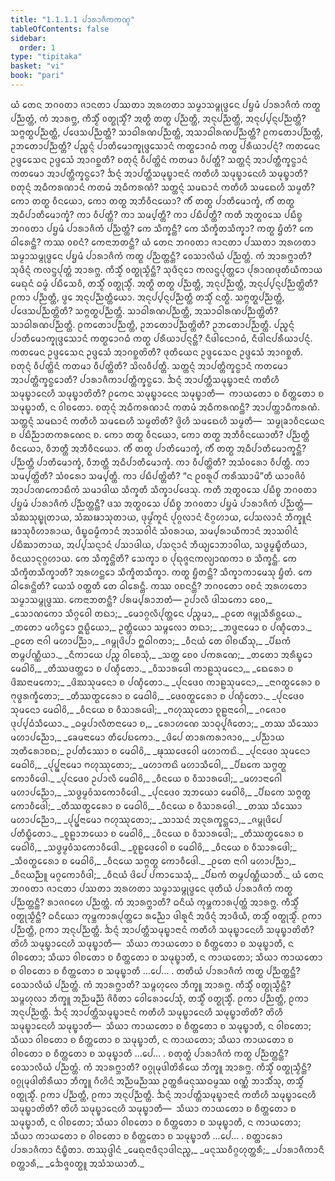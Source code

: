 ```yaml
---
title: "1.1.1.1 ᨸᩣᩁᩣᨩᩥᨠᨠᨱ᩠ᨯ"
tableOfContents: false
sidebar:
  order: 1
type: "tipitaka"
basket: "vi"
book: "pari"
---
```



<DynamicBreadcrumb />

<Division number="1" book="pari">

<Paragraph number="2" book="pari">
ᨿᩴ ᨲᩮᨶ ᨽᨣᩅᨲᩣ ᨩᩣᨶᨲᩣ ᨸᩔᨲᩣ ᩋᩁᩉᨲᩣ ᩈᨾ᩠ᨾᩣᩈᨾ᩠ᨻᩩᨴ᩠ᨵᩮᨶ ᨸᨮᨾᩴ ᨸᩣᩁᩣᨩᩥᨠᩴ ᨠᨲ᩠ᨳ ᨸᨬ᩠ᨬᨲ᩠ᨲᩴ, ᨠᩴ ᩋᩣᩁᨻ᩠ᨽ, ᨠᩥᩈ᩠ᨾᩥᩴ ᩅᨲ᩠ᨳᩩᩈ᩠ᨾᩥᩴ? ᩋᨲ᩠ᨳᩥ ᨲᨲ᩠ᨳ ᨸᨬ᩠ᨬᨲ᩠ᨲᩥ, ᩋᨶᩩᨸᨬ᩠ᨬᨲ᩠ᨲᩥ, ᩋᨶᩩᨸ᩠ᨸᨶ᩠ᨶᨸᨬ᩠ᨬᨲ᩠ᨲᩥ? ᩈᨻ᩠ᨻᨲ᩠ᨳᨸᨬ᩠ᨬᨲ᩠ᨲᩥ, ᨸᨴᩮᩈᨸᨬ᩠ᨬᨲ᩠ᨲᩥ? ᩈᩣᨵᩤᩁᨱᨸᨬ᩠ᨬᨲ᩠ᨲᩥ, ᩋᩈᩣᨵᩤᩁᨱᨸᨬ᩠ᨬᨲ᩠ᨲᩥ? ᩑᨠᨲᩮᩣᨸᨬ᩠ᨬᨲ᩠ᨲᩥ, ᩏᨽᨲᩮᩣᨸᨬ᩠ᨬᨲ᩠ᨲᩥ? ᨸᨬ᩠ᨧᨶ᩠ᨶᩴ ᨸᩣᨲᩥᨾᩮᩣᨠ᩠ᨡᩩᨴ᩠ᨴᩮᩈᩣᨶᩴ ᨠᨲ᩠ᨳᩮᩣᨣᨵᩴ ᨠᨲ᩠ᨳ ᨸᩁᩥᨿᩣᨸᨶ᩠ᨶᩴ? ᨠᨲᨾᩮᨶ ᩏᨴ᩠ᨴᩮᩈᩮᨶ ᩏᨴ᩠ᨴᩮᩈᩴ ᩋᩣᨣᨧ᩠ᨨᨲᩥ? ᨧᨲᩩᨶ᩠ᨶᩴ ᩅᩥᨸᨲ᩠ᨲᩦᨶᩴ ᨠᨲᨾᩣ ᩅᩥᨸᨲ᩠ᨲᩥ? ᩈᨲ᩠ᨲᨶ᩠ᨶᩴ ᩋᩣᨸᨲ᩠ᨲᩥᨠ᩠ᨡᨶ᩠ᨵᩣᨶᩴ ᨠᨲᨾᩮᩣ ᩋᩣᨸᨲ᩠ᨲᩥᨠ᩠ᨡᨶ᩠ᨵᩮᩣ? ᨨᨶ᩠ᨶᩴ ᩋᩣᨸᨲ᩠ᨲᩥᩈᨾᩩᨭ᩠ᨮᩣᨶᩣᨶᩴ ᨠᨲᩥᩉᩥ ᩈᨾᩩᨭ᩠ᨮᩣᨶᩮᩉᩥ ᩈᨾᩩᨭ᩠ᨮᩣᨲᩥ? ᨧᨲᩩᨶ᩠ᨶᩴ ᩋᨵᩥᨠᩁᨱᩣᨶᩴ ᨠᨲᨾᩴ ᩋᨵᩥᨠᩁᨱᩴ? ᩈᨲ᩠ᨲᨶ᩠ᨶᩴ ᩈᨾᨳᩣᨶᩴ ᨠᨲᩥᩉᩥ ᩈᨾᨳᩮᩉᩥ ᩈᨾ᩠ᨾᨲᩥ? ᨠᩮᩣ ᨲᨲ᩠ᨳ ᩅᩥᨶᨿᩮᩣ, ᨠᩮᩣ ᨲᨲ᩠ᨳ ᩋᨽᩥᩅᩥᨶᨿᩮᩣ? ᨠᩥᩴ ᨲᨲ᩠ᨳ ᨸᩣᨲᩥᨾᩮᩣᨠ᩠ᨡᩴ, ᨠᩥᩴ ᨲᨲ᩠ᨳ ᩋᨵᩥᨸᩣᨲᩥᨾᩮᩣᨠ᩠ᨡᩴ? ᨠᩣ ᩅᩥᨸᨲ᩠ᨲᩥ? ᨠᩣ ᩈᨾ᩠ᨸᨲ᩠ᨲᩥ? ᨠᩣ ᨸᨭᩥᨸᨲ᩠ᨲᩥ? ᨠᨲᩥ ᩋᨲ᩠ᨳᩅᩈᩮ ᨸᨭᩥᨧ᩠ᨧ ᨽᨣᩅᨲᩣ ᨸᨮᨾᩴ ᨸᩣᩁᩣᨩᩥᨠᩴ ᨸᨬ᩠ᨬᨲ᩠ᨲᩴ? ᨠᩮ ᩈᩥᨠ᩠ᨡᨶ᩠ᨲᩥ? ᨠᩮ ᩈᩥᨠ᩠ᨡᩥᨲᩈᩥᨠ᩠ᨡᩣ? ᨠᨲ᩠ᨳ ᨮᩥᨲᩴ? ᨠᩮ ᨵᩤᩁᩮᨶ᩠ᨲᩥ? ᨠᩔ ᩅᨧᨶᩴ? ᨠᩮᨶᩣᨽᨲᨶ᩠ᨲᩥ?
</Paragraph>

</Division>
<Division number="2" book="pari">

<Paragraph number="3" book="pari">
ᨿᩴ ᨲᩮᨶ ᨽᨣᩅᨲᩣ ᨩᩣᨶᨲᩣ ᨸᩔᨲᩣ ᩋᩁᩉᨲᩣ ᩈᨾ᩠ᨾᩣᩈᨾ᩠ᨻᩩᨴ᩠ᨵᩮᨶ ᨸᨮᨾᩴ ᨸᩣᩁᩣᨩᩥᨠᩴ ᨠᨲ᩠ᨳ ᨸᨬ᩠ᨬᨲ᩠ᨲᨶ᩠ᨲᩥ? ᩅᩮᩈᩣᩃᩥᨿᩴ ᨸᨬ᩠ᨬᨲ᩠ᨲᩴ. ᨠᩴ ᩋᩣᩁᨻ᩠ᨽᩣᨲᩥ? ᩈᩩᨴᩥᨶ᩠ᨶᩴ ᨠᩃᨶ᩠ᨴᨸᩩᨲ᩠ᨲᩴ ᩋᩣᩁᨻ᩠ᨽ. ᨠᩥᩈ᩠ᨾᩥᩴ ᩅᨲ᩠ᨳᩩᩈ᩠ᨾᩥᨶ᩠ᨲᩥ? ᩈᩩᨴᩥᨶ᩠ᨶᩮᩣ ᨠᩃᨶ᩠ᨴᨸᩩᨲ᩠ᨲᩮᩣ ᨸᩩᩁᩣᨱᨴᩩᨲᩥᨿᩥᨠᩣᨿ ᨾᩮᨳᩩᨶᩴ ᨵᨾ᩠ᨾᩴ ᨸᨭᩥᩈᩮᩅᩥ, ᨲᩈ᩠ᨾᩥᩴ ᩅᨲ᩠ᨳᩩᩈ᩠ᨾᩥᩴ. ᩋᨲ᩠ᨳᩥ ᨲᨲ᩠ᨳ ᨸᨬ᩠ᨬᨲ᩠ᨲᩥ, ᩋᨶᩩᨸᨬ᩠ᨬᨲ᩠ᨲᩥ, ᩋᨶᩩᨸ᩠ᨸᨶ᩠ᨶᨸᨬ᩠ᨬᨲ᩠ᨲᩦᨲᩥ? ᩑᨠᩣ ᨸᨬ᩠ᨬᨲ᩠ᨲᩥ, ᨴ᩠ᩅᩮ ᩋᨶᩩᨸᨬ᩠ᨬᨲ᩠ᨲᩥᨿᩮᩣ. ᩋᨶᩩᨸ᩠ᨸᨶ᩠ᨶᨸᨬ᩠ᨬᨲ᩠ᨲᩥ ᨲᩈ᩠ᨾᩥᩴ ᨶᨲ᩠ᨳᩥ. ᩈᨻ᩠ᨻᨲ᩠ᨳᨸᨬ᩠ᨬᨲ᩠ᨲᩥ, ᨸᨴᩮᩈᨸᨬ᩠ᨬᨲ᩠ᨲᩦᨲᩥ? ᩈᨻ᩠ᨻᨲ᩠ᨳᨸᨬ᩠ᨬᨲ᩠ᨲᩥ. ᩈᩣᨵᩤᩁᨱᨸᨬ᩠ᨬᨲ᩠ᨲᩥ, ᩋᩈᩣᨵᩤᩁᨱᨸᨬ᩠ᨬᨲ᩠ᨲᩦᨲᩥ? ᩈᩣᨵᩤᩁᨱᨸᨬ᩠ᨬᨲ᩠ᨲᩥ. ᩑᨠᨲᩮᩣᨸᨬ᩠ᨬᨲ᩠ᨲᩥ, ᩏᨽᨲᩮᩣᨸᨬ᩠ᨬᨲ᩠ᨲᩦᨲᩥ? ᩏᨽᨲᩮᩣᨸᨬ᩠ᨬᨲ᩠ᨲᩥ. ᨸᨬ᩠ᨧᨶ᩠ᨶᩴ ᨸᩣᨲᩥᨾᩮᩣᨠ᩠ᨡᩩᨴ᩠ᨴᩮᩈᩣᨶᩴ ᨠᨲ᩠ᨳᩮᩣᨣᨵᩴ ᨠᨲ᩠ᨳ ᨸᩁᩥᨿᩣᨸᨶ᩠ᨶᨶ᩠ᨲᩥ? ᨶᩥᨴᩤᨶᩮᩣᨣᨵᩴ, ᨶᩥᨴᩤᨶᨸᩁᩥᨿᩣᨸᨶ᩠ᨶᩴ. ᨠᨲᨾᩮᨶ ᩏᨴ᩠ᨴᩮᩈᩮᨶ ᩏᨴ᩠ᨴᩮᩈᩴ ᩋᩣᨣᨧ᩠ᨨᨲᩦᨲᩥ? ᨴᩩᨲᩥᨿᩮᨶ ᩏᨴ᩠ᨴᩮᩈᩮᨶ ᩏᨴ᩠ᨴᩮᩈᩴ ᩋᩣᨣᨧ᩠ᨨᨲᩥ. ᨧᨲᩩᨶ᩠ᨶᩴ ᩅᩥᨸᨲ᩠ᨲᩦᨶᩴ ᨠᨲᨾᩣ ᩅᩥᨸᨲ᩠ᨲᩦᨲᩥ? ᩈᩦᩃᩅᩥᨸᨲ᩠ᨲᩥ. ᩈᨲ᩠ᨲᨶ᩠ᨶᩴ ᩋᩣᨸᨲ᩠ᨲᩥᨠ᩠ᨡᨶ᩠ᨵᩣᨶᩴ ᨠᨲᨾᩮᩣ ᩋᩣᨸᨲ᩠ᨲᩥᨠ᩠ᨡᨶ᩠ᨵᩮᩣᨲᩥ? ᨸᩣᩁᩣᨩᩥᨠᩣᨸᨲ᩠ᨲᩥᨠ᩠ᨡᨶ᩠ᨵᩮᩣ. ᨨᨶ᩠ᨶᩴ ᩋᩣᨸᨲ᩠ᨲᩥᩈᨾᩩᨭ᩠ᨮᩣᨶᩣᨶᩴ ᨠᨲᩥᩉᩥ ᩈᨾᩩᨭ᩠ᨮᩣᨶᩮᩉᩥ ᩈᨾᩩᨭ᩠ᨮᩣᨲᩦᨲᩥ? ᩑᨠᩮᨶ ᩈᨾᩩᨭ᩠ᨮᩣᨶᩮᨶ ᩈᨾᩩᨭ᩠ᨮᩣᨲᩥ—  ᨠᩣᨿᨲᩮᩣ ᨧ ᨧᩥᨲ᩠ᨲᨲᩮᩣ ᨧ ᩈᨾᩩᨭ᩠ᨮᩣᨲᩥ, ᨶ ᩅᩤᨧᨲᩮᩣ. ᨧᨲᩩᨶ᩠ᨶᩴ ᩋᨵᩥᨠᩁᨱᩣᨶᩴ ᨠᨲᨾᩴ ᩋᨵᩥᨠᩁᨱᨶ᩠ᨲᩥ? ᩋᩣᨸᨲ᩠ᨲᩣᨵᩥᨠᩁᨱᩴ. ᩈᨲ᩠ᨲᨶ᩠ᨶᩴ ᩈᨾᨳᩣᨶᩴ ᨠᨲᩥᩉᩥ ᩈᨾᨳᩮᩉᩥ ᩈᨾ᩠ᨾᨲᩦᨲᩥ? ᨴ᩠ᩅᩦᩉᩥ ᩈᨾᨳᩮᩉᩥ ᩈᨾ᩠ᨾᨲᩥ—  ᩈᨾ᩠ᨾᩩᨡᩣᩅᩥᨶᨿᩮᨶ ᨧ ᨸᨭᩥᨬ᩠ᨬᩣᨲᨠᩁᨱᩮᨶ ᨧ. ᨠᩮᩣ ᨲᨲ᩠ᨳ ᩅᩥᨶᨿᩮᩣ, ᨠᩮᩣ ᨲᨲ᩠ᨳ ᩋᨽᩥᩅᩥᨶᨿᩮᩣᨲᩥ? ᨸᨬ᩠ᨬᨲ᩠ᨲᩥ ᩅᩥᨶᨿᩮᩣ, ᩅᩥᨽᨲ᩠ᨲᩥ ᩋᨽᩥᩅᩥᨶᨿᩮᩣ. ᨠᩥᩴ ᨲᨲ᩠ᨳ ᨸᩣᨲᩥᨾᩮᩣᨠ᩠ᨡᩴ, ᨠᩥᩴ ᨲᨲ᩠ᨳ ᩋᨵᩥᨸᩣᨲᩥᨾᩮᩣᨠ᩠ᨡᨶ᩠ᨲᩥ? ᨸᨬ᩠ᨬᨲ᩠ᨲᩥ ᨸᩣᨲᩥᨾᩮᩣᨠ᩠ᨡᩴ, ᩅᩥᨽᨲ᩠ᨲᩥ ᩋᨵᩥᨸᩣᨲᩥᨾᩮᩣᨠ᩠ᨡᩴ. ᨠᩣ ᩅᩥᨸᨲ᩠ᨲᩦᨲᩥ? ᩋᩈᩴᩅᩁᩮᩣ ᩅᩥᨸᨲ᩠ᨲᩥ. ᨠᩣ ᩈᨾ᩠ᨸᨲ᩠ᨲᩦᨲᩥ? ᩈᩴᩅᩁᩮᩣ ᩈᨾ᩠ᨸᨲ᩠ᨲᩥ. ᨠᩣ ᨸᨭᩥᨸᨲ᩠ᨲᩦᨲᩥ? “ᨶ ᩑᩅᩁᩪᨸᩴ ᨠᩁᩥᩔᩣᨾᩦ”ᨲᩥ ᨿᩣᩅᨩᩦᩅᩴ ᩋᩣᨸᩣᨱᨠᩮᩣᨭᩥᨠᩴ ᩈᨾᩣᨴᩤᨿ ᩈᩥᨠ᩠ᨡᨲᩥ ᩈᩥᨠ᩠ᨡᩣᨸᨴᩮᩈᩩ. ᨠᨲᩥ ᩋᨲ᩠ᨳᩅᩈᩮ ᨸᨭᩥᨧ᩠ᨧ ᨽᨣᩅᨲᩣ ᨸᨮᨾᩴ ᨸᩣᩁᩣᨩᩥᨠᩴ ᨸᨬ᩠ᨬᨲ᩠ᨲᨶ᩠ᨲᩥ? ᨴᩈ ᩋᨲ᩠ᨳᩅᩈᩮ ᨸᨭᩥᨧ᩠ᨧ ᨽᨣᩅᨲᩣ ᨸᨮᨾᩴ ᨸᩣᩁᩣᨩᩥᨠᩴ ᨸᨬ᩠ᨬᨲ᩠ᨲᩴ—  ᩈᩴᨥᩈᩩᨭ᩠ᨮᩩᨲᩣᨿ, ᩈᩴᨥᨹᩣᩈᩩᨲᩣᨿ, ᨴᩩᨾ᩠ᨾᩘᨠᩪᨶᩴ ᨸᩩᨣ᩠ᨣᩃᩣᨶᩴ ᨶᩥᨣ᩠ᨣᩉᩣᨿ, ᨸᩮᩈᩃᩣᨶᩴ ᨽᩥᨠ᩠ᨡᩪᨶᩴ ᨹᩣᩈᩩᩅᩥᩉᩣᩁᩣᨿ, ᨴᩥᨭ᩠ᨮᨵᨾ᩠ᨾᩥᨠᩣᨶᩴ ᩋᩣᩈᩅᩤᨶᩴ ᩈᩴᩅᩁᩣᨿ, ᩈᨾ᩠ᨸᩁᩣᨿᩥᨠᩣᨶᩴ ᩋᩣᩈᩅᩤᨶᩴ ᨸᨭᩥᨥᩣᨲᩣᨿ, ᩋᨸ᩠ᨸᩈᨶ᩠ᨶᩣᨶᩴ ᨸᩈᩣᨴᩤᨿ, ᨸᩈᨶ᩠ᨶᩣᨶᩴ ᨽᩥᨿ᩠ᨿᩮᩣᨽᩣᩅᩤᨿ, ᩈᨴ᩠ᨵᨾ᩠ᨾᨭ᩠ᨮᩥᨲᩥᨿᩣ, ᩅᩥᨶᨿᩣᨶᩩᨣ᩠ᨣᩉᩣᨿ. ᨠᩮ ᩈᩥᨠ᩠ᨡᨶ᩠ᨲᩦᨲᩥ? ᩈᩮᨠ᩠ᨡᩣ ᨧ ᨸᩩᨳᩩᨩ᩠ᨩᨶᨠᩃ᩠ᨿᩣᨱᨠᩣ ᨧ ᩈᩥᨠ᩠ᨡᨶ᩠ᨲᩥ. ᨠᩮ ᩈᩥᨠ᩠ᨡᩥᨲᩈᩥᨠ᩠ᨡᩣᨲᩥ? ᩋᩁᩉᨶ᩠ᨲᩮᩣ ᩈᩥᨠ᩠ᨡᩥᨲᩈᩥᨠ᩠ᨡᩣ. ᨠᨲ᩠ᨳ ᨮᩥᨲᨶ᩠ᨲᩥ? ᩈᩥᨠ᩠ᨡᩣᨠᩣᨾᩮᩈᩩ ᨮᩥᨲᩴ. ᨠᩮ ᨵᩤᩁᩮᨶ᩠ᨲᩦᨲᩥ? ᨿᩮᩈᩴ ᩅᨲ᩠ᨲᨲᩥ ᨲᩮ ᨵᩤᩁᩮᨶ᩠ᨲᩥ. ᨠᩔ ᩅᨧᨶᨶ᩠ᨲᩥ? ᨽᨣᩅᨲᩮᩣ ᩅᨧᨶᩴ ᩋᩁᩉᨲᩮᩣ ᩈᨾ᩠ᨾᩣᩈᨾ᩠ᨻᩩᨴ᩠ᨵᩔ. ᨠᩮᨶᩣᨽᨲᨶ᩠ᨲᩥ? ᨸᩁᨾ᩠ᨸᩁᩣᨽᨲᩴ—
</Paragraph>

</Division>
<Division number="3" book="pari">

<Paragraph number="4" type="verses" book="pari">
ᩏᨸᩣᩃᩥ ᨴᩤᩈᨠᩮᩣ ᨧᩮᩅ,_  
_ᩈᩮᩣᨱᨠᩮᩣ ᩈᩥᨣ᩠ᨣᩅᩮᩤ ᨲᨳᩣ;_  
_ᨾᩮᩣᨣ᩠ᨣᩃᩥᨸᩩᨲ᩠ᨲᩮᨶ ᨸᨬ᩠ᨧᨾᩣ,_  
_ᩑᨲᩮ ᨩᨾ᩠ᨻᩩᩈᩥᩁᩥᩅ᩠ᩉᨿᩮ._  

</Paragraph>

<Paragraph number="5" book="pari">
_ᨲᨲᩮᩣ ᨾᩉᩥᨶ᩠ᨴᩮᩣ ᩍᨭ᩠ᨭᩥᨿᩮᩣ,_  
ᩏᨲ᩠ᨲᩥᨿᩮᩣ ᩈᨾ᩠ᨻᩃᩮᩣ ᨲᨳᩣ;_  
_ᨽᨴ᩠ᨴᨶᩣᨾᩮᩣ ᨧ ᨸᨱ᩠ᨯᩥᨲᩮᩣ._  

</Paragraph>

<Paragraph number="6" type="verses" book="pari">
_ᩑᨲᩮ ᨶᩣᨣᩤ ᨾᩉᩣᨸᨬ᩠ᨬᩣ,_  
_ᨩᨾ᩠ᨻᩩᨴᩦᨸᩣ ᩍᨵᩤᨣᨲᩣ;_  
_ᩅᩥᨶᨿᩴ ᨲᩮ ᩅᩤᨧᨿᩥᩴᩈᩩ,_  
_ᨸᩥᨭᨠᩴ ᨲᨾ᩠ᨻᨸᨱ᩠ᨱᩥᨿᩣ._  

</Paragraph>

<Paragraph number="7" type="verses" book="pari">
_ᨶᩥᨠᩣᨿᩮ ᨸᨬ᩠ᨧ ᩅᩤᨧᩮᩈᩩᩴ,_  
_ᩈᨲ᩠ᨲ ᨧᩮᩅ ᨸᨠᩁᨱᩮ;_  
_ᨲᨲᩮᩣ ᩋᩁᩥᨭ᩠ᨮᩮᩣ ᨾᩮᨵᩤᩅᩦ,_  
_ᨲᩥᩔᨴᨲ᩠ᨲᩮᩣ ᨧ ᨸᨱ᩠ᨯᩥᨲᩮᩣ._  

</Paragraph>

<Paragraph number="8" type="verses" book="pari">
_ᩅᩥᩈᩣᩁᨴᩮᩤ ᨠᩣᩊᩈᩩᨾᨶᩮᩣ,_  
_ᨳᩮᩁᩮᩣ ᨧ ᨴᩦᨥᨶᩣᨾᨠᩮᩣ;_  
_ᨴᩦᨥᩈᩩᨾᨶᩮᩣ ᨧ ᨸᨱ᩠ᨯᩥᨲᩮᩣ._  

</Paragraph>

<Paragraph number="9" type="verses" book="pari">
_ᨸᩩᨶᨴᩮᩅ ᨠᩣᩊᩈᩩᨾᨶᩮᩣ,_  
_ᨶᩣᨣᨲ᩠ᨳᩮᩁᩮᩣ ᨧ ᨻᩩᨴ᩠ᨵᩁᨠ᩠ᨡᩥᨲᩮᩣ;_  
_ᨲᩥᩔᨲ᩠ᨳᩮᩁᩮᩣ ᨧ ᨾᩮᨵᩤᩅᩦ,_  
_ᨴᩮᩅᨲ᩠ᨳᩮᩁᩮᩣ ᨧ ᨸᨱ᩠ᨯᩥᨲᩮᩣ._  

</Paragraph>

<Paragraph number="10" type="verses" book="pari">
_ᨸᩩᨶᨴᩮᩅ ᩈᩩᨾᨶᩮᩣ ᨾᩮᨵᩤᩅᩦ,_  
_ᩅᩥᨶᨿᩮ ᨧ ᩅᩥᩈᩣᩁᨴᩮᩤ;_  
_ᨻᩉᩩᩔᩩᨲᩮᩣ ᨧᩪᩊᨶᩣᨣᩮᩤ,_  
_ᨣᨩᩮᩣᩅ ᨴᩩᨸ᩠ᨸᨵᩴᩈᩥᨿᩮᩣ._  

</Paragraph>

<Paragraph number="11" type="verses" book="pari">
_ᨵᨾ᩠ᨾᨸᩣᩃᩥᨲᨶᩣᨾᩮᩣ ᨧ,_  
_ᩁᩮᩣᩉᨱᩮ ᩈᩣᨵᩩᨸᩪᨩᩥᨲᩮᩣ;_  
_ᨲᩔ ᩈᩥᩔᩮᩣ ᨾᩉᩣᨸᨬ᩠ᨬᩮᩣ,_  
_ᨡᩮᨾᨶᩣᨾᩮᩣ ᨲᩥᨸᩮᨭᨠᩮᩣ._  

</Paragraph>

<Paragraph number="12" type="verses" book="pari">
_ᨴᩦᨸᩮ ᨲᩣᩁᨠᩁᩣᨩᩣᩅ,_  
_ᨸᨬ᩠ᨬᩣᨿ ᩋᨲᩥᩁᩮᩣᨧᨳ;_  
ᩏᨸᨲᩥᩔᩮᩣ ᨧ ᨾᩮᨵᩤᩅᩦ,_  
_ᨹᩩᩔᨴᩮᩅᩮᩤ ᨾᩉᩣᨠᨳᩦ._  

</Paragraph>

<Paragraph number="13" type="verses" book="pari">
_ᨸᩩᨶᨴᩮᩅ ᩈᩩᨾᨶᩮᩣ ᨾᩮᨵᩤᩅᩦ,_  
_ᨸᩩᨸ᩠ᨹᨶᩣᨾᩮᩣ ᨻᩉᩩᩔᩩᨲᩮᩣ;_  
_ᨾᩉᩣᨠᨳᩦ ᨾᩉᩣᩈᩥᩅᩮᩤ,_  
_ᨸᩥᨭᨠᩮ ᩈᨻ᩠ᨻᨲ᩠ᨳ ᨠᩮᩣᩅᩥᨴᩮᩤ._  

</Paragraph>

<Paragraph number="14" type="verses" book="pari">
_ᨸᩩᨶᨴᩮᩅ ᩏᨸᩣᩃᩥ ᨾᩮᨵᩤᩅᩦ,_  
_ᩅᩥᨶᨿᩮ ᨧ ᩅᩥᩈᩣᩁᨴᩮᩤ;_  
_ᨾᩉᩣᨶᩣᨣᩮᩤ ᨾᩉᩣᨸᨬ᩠ᨬᩮᩣ,_  
_ᩈᨴ᩠ᨵᨾ᩠ᨾᩅᩴᩈᨠᩮᩣᩅᩥᨴᩮᩤ._  

</Paragraph>

<Paragraph number="15" type="verses" book="pari">
_ᨸᩩᨶᨴᩮᩅ ᩋᨽᨿᩮᩣ ᨾᩮᨵᩤᩅᩦ,_  
_ᨸᩥᨭᨠᩮ ᩈᨻ᩠ᨻᨲ᩠ᨳ ᨠᩮᩣᩅᩥᨴᩮᩤ;_  
_ᨲᩥᩔᨲ᩠ᨳᩮᩁᩮᩣ ᨧ ᨾᩮᨵᩤᩅᩦ,_  
_ᩅᩥᨶᨿᩮ ᨧ ᩅᩥᩈᩣᩁᨴᩮᩤ._  

</Paragraph>

<Paragraph number="16" type="verses" book="pari">
_ᨲᩔ ᩈᩥᩔᩮᩣ ᨾᩉᩣᨸᨬ᩠ᨬᩮᩣ,_  
_ᨸᩩᨸ᩠ᨹᨶᩣᨾᩮᩣ ᨻᩉᩩᩔᩩᨲᩮᩣ;_  
_ᩈᩣᩈᨶᩴ ᩋᨶᩩᩁᨠ᩠ᨡᨶ᩠ᨲᩮᩣ,_  
_ᨩᨾ᩠ᨻᩩᨴᩦᨸᩮ ᨸᨲᩥᨭ᩠ᨮᩥᨲᩮᩣ._  

</Paragraph>

<Paragraph number="17" type="verses" book="pari">
_ᨧᩪᩊᩣᨽᨿᩮᩣ ᨧ ᨾᩮᨵᩤᩅᩦ,_  
_ᩅᩥᨶᨿᩮ ᨧ ᩅᩥᩈᩣᩁᨴᩮᩤ;_  
_ᨲᩥᩔᨲ᩠ᨳᩮᩁᩮᩣ ᨧ ᨾᩮᨵᩤᩅᩦ,_  
_ᩈᨴ᩠ᨵᨾ᩠ᨾᩅᩴᩈᨠᩮᩣᩅᩥᨴᩮᩤ._  

</Paragraph>

<Paragraph number="18" type="verses" book="pari">
_ᨧᩪᩊᨴᩮᩅᩮᩤ ᨧ ᨾᩮᨵᩤᩅᩦ,_  
_ᩅᩥᨶᨿᩮ ᨧ ᩅᩥᩈᩣᩁᨴᩮᩤ;_  
_ᩈᩥᩅᨲ᩠ᨳᩮᩁᩮᩣ ᨧ ᨾᩮᨵᩤᩅᩦ,_  
_ᩅᩥᨶᨿᩮ ᩈᨻ᩠ᨻᨲ᩠ᨳ ᨠᩮᩣᩅᩥᨴᩮᩤ._  

</Paragraph>

<Paragraph number="19" type="verses" book="pari">
_ᩑᨲᩮ ᨶᩣᨣᩤ ᨾᩉᩣᨸᨬ᩠ᨬᩣ,_  
_ᩅᩥᨶᨿᨬ᩠ᨬᩪ ᨾᨣ᩠ᨣᨠᩮᩣᩅᩥᨴᩤ;_  
_ᩅᩥᨶᨿᩴ ᨴᩦᨸᩮ ᨸᨠᩣᩈᩮᩈᩩᩴ,_  
_ᨸᩥᨭᨠᩴ ᨲᨾ᩠ᨻᨸᨱ᩠ᨱᩥᨿᩣᨲᩥ._  

</Paragraph>

</Division>
<Division number="4" book="pari">

<Paragraph number="20" book="pari">
ᨿᩴ ᨲᩮᨶ ᨽᨣᩅᨲᩣ ᨩᩣᨶᨲᩣ ᨸᩔᨲᩣ ᩋᩁᩉᨲᩣ ᩈᨾ᩠ᨾᩣᩈᨾ᩠ᨻᩩᨴ᩠ᨵᩮᨶ ᨴᩩᨲᩥᨿᩴ ᨸᩣᩁᩣᨩᩥᨠᩴ ᨠᨲ᩠ᨳ ᨸᨬ᩠ᨬᨲ᩠ᨲᨶ᩠ᨲᩥ? ᩁᩣᨩᨣᩉᩮ ᨸᨬ᩠ᨬᨲ᩠ᨲᩴ. ᨠᩴ ᩋᩣᩁᨻ᩠ᨽᩣᨲᩥ? ᨵᨶᩥᨿᩴ ᨠᩩᨾ᩠ᨽᨠᩣᩁᨸᩩᨲ᩠ᨲᩴ ᩋᩣᩁᨻ᩠ᨽ. ᨠᩥᩈ᩠ᨾᩥᩴ ᩅᨲ᩠ᨳᩩᩈ᩠ᨾᩥᨶ᩠ᨲᩥ? ᨵᨶᩥᨿᩮᩣ ᨠᩩᨾ᩠ᨽᨠᩣᩁᨸᩩᨲ᩠ᨲᩮᩣ ᩁᨬ᩠ᨬᩮᩣ ᨴᩤᩁᩪᨶᩥ ᩋᨴᩥᨶ᩠ᨶᩴ ᩋᩣᨴᩥᨿᩥ, ᨲᩈ᩠ᨾᩥᩴ ᩅᨲ᩠ᨳᩩᩈ᩠ᨾᩥᩴ. ᩑᨠᩣ ᨸᨬ᩠ᨬᨲ᩠ᨲᩥ, ᩑᨠᩣ ᩋᨶᩩᨸᨬ᩠ᨬᨲ᩠ᨲᩥ. ᨨᨶ᩠ᨶᩴ ᩋᩣᨸᨲ᩠ᨲᩥᩈᨾᩩᨭ᩠ᨮᩣᨶᩣᨶᩴ ᨠᨲᩥᩉᩥ ᩈᨾᩩᨭ᩠ᨮᩣᨶᩮᩉᩥ ᩈᨾᩩᨭ᩠ᨮᩣᨲᩦᨲᩥ? ᨲᩦᩉᩥ ᩈᨾᩩᨭ᩠ᨮᩣᨶᩮᩉᩥ ᩈᨾᩩᨭ᩠ᨮᩣᨲᩥ—  ᩈᩥᨿᩣ ᨠᩣᨿᨲᩮᩣ ᨧ ᨧᩥᨲ᩠ᨲᨲᩮᩣ ᨧ ᩈᨾᩩᨭ᩠ᨮᩣᨲᩥ, ᨶ ᩅᩤᨧᨲᩮᩣ; ᩈᩥᨿᩣ ᩅᩤᨧᨲᩮᩣ ᨧ ᨧᩥᨲ᩠ᨲᨲᩮᩣ ᨧ ᩈᨾᩩᨭ᩠ᨮᩣᨲᩥ, ᨶ ᨠᩣᨿᨲᩮᩣ; ᩈᩥᨿᩣ ᨠᩣᨿᨲᩮᩣ ᨧ ᩅᩤᨧᨲᩮᩣ ᨧ ᨧᩥᨲ᩠ᨲᨲᩮᩣ ᨧ ᩈᨾᩩᨭ᩠ᨮᩣᨲᩥ …ᨸᩮ… .
</Paragraph>

</Division>
<Division number="5" book="pari">

<Paragraph number="21" book="pari">
ᨲᨲᩥᨿᩴ ᨸᩣᩁᩣᨩᩥᨠᩴ ᨠᨲ᩠ᨳ ᨸᨬ᩠ᨬᨲ᩠ᨲᨶ᩠ᨲᩥ? ᩅᩮᩈᩣᩃᩥᨿᩴ ᨸᨬ᩠ᨬᨲ᩠ᨲᩴ. ᨠᩴ ᩋᩣᩁᨻ᩠ᨽᩣᨲᩥ? ᩈᨾ᩠ᨻᩉᩩᩃᩮ ᨽᩥᨠ᩠ᨡᩪ ᩋᩣᩁᨻ᩠ᨽ. ᨠᩥᩈ᩠ᨾᩥᩴ ᩅᨲ᩠ᨳᩩᩈ᩠ᨾᩥᨶ᩠ᨲᩥ? ᩈᨾ᩠ᨻᩉᩩᩃᩣ ᨽᩥᨠ᩠ᨡᩪ ᩋᨬ᩠ᨬᨾᨬ᩠ᨬᩴ ᨩᩦᩅᩥᨲᩣ ᩅᩮᩤᩁᩮᩣᨸᩮᩈᩩᩴ, ᨲᩈ᩠ᨾᩥᩴ ᩅᨲ᩠ᨳᩩᩈ᩠ᨾᩥᩴ. ᩑᨠᩣ ᨸᨬ᩠ᨬᨲ᩠ᨲᩥ, ᩑᨠᩣ ᩋᨶᩩᨸᨬ᩠ᨬᨲ᩠ᨲᩥ. ᨨᨶ᩠ᨶᩴ ᩋᩣᨸᨲ᩠ᨲᩥᩈᨾᩩᨭ᩠ᨮᩣᨶᩣᨶᩴ ᨠᨲᩥᩉᩥ ᩈᨾᩩᨭ᩠ᨮᩣᨶᩮᩉᩥ ᩈᨾᩩᨭ᩠ᨮᩣᨲᩦᨲᩥ? ᨲᩦᩉᩥ ᩈᨾᩩᨭ᩠ᨮᩣᨶᩮᩉᩥ ᩈᨾᩩᨭ᩠ᨮᩣᨲᩥ—  ᩈᩥᨿᩣ ᨠᩣᨿᨲᩮᩣ ᨧ ᨧᩥᨲ᩠ᨲᨲᩮᩣ ᨧ ᩈᨾᩩᨭ᩠ᨮᩣᨲᩥ, ᨶ ᩅᩤᨧᨲᩮᩣ; ᩈᩥᨿᩣ ᩅᩤᨧᨲᩮᩣ ᨧ ᨧᩥᨲ᩠ᨲᨲᩮᩣ ᨧ ᩈᨾᩩᨭ᩠ᨮᩣᨲᩥ, ᨶ ᨠᩣᨿᨲᩮᩣ; ᩈᩥᨿᩣ ᨠᩣᨿᨲᩮᩣ ᨧ ᩅᩤᨧᨲᩮᩣ ᨧ ᨧᩥᨲ᩠ᨲᨲᩮᩣ ᨧ ᩈᨾᩩᨭ᩠ᨮᩣᨲᩥ …ᨸᩮ… .
</Paragraph>

</Division>
<Division number="6" book="pari">

<Paragraph number="22" book="pari">
ᨧᨲᩩᨲ᩠ᨳᩴ ᨸᩣᩁᩣᨩᩥᨠᩴ ᨠᨲ᩠ᨳ ᨸᨬ᩠ᨬᨲ᩠ᨲᨶ᩠ᨲᩥ? ᩅᩮᩈᩣᩃᩥᨿᩴ ᨸᨬ᩠ᨬᨲ᩠ᨲᩴ. ᨠᩴ ᩋᩣᩁᨻ᩠ᨽᩣᨲᩥ? ᩅᨣ᩠ᨣᩩᨾᩩᨴᩤᨲᩦᩁᩥᨿᩮ ᨽᩥᨠ᩠ᨡᩪ ᩋᩣᩁᨻ᩠ᨽ. ᨠᩥᩈ᩠ᨾᩥᩴ ᩅᨲ᩠ᨳᩩᩈ᩠ᨾᩥᨶ᩠ᨲᩥ? ᩅᨣ᩠ᨣᩩᨾᩩᨴᩤᨲᩦᩁᩥᨿᩣ ᨽᩥᨠ᩠ᨡᩪ ᨣᩥᩉᩦᨶᩴ ᩋᨬ᩠ᨬᨾᨬ᩠ᨬᩔ ᩏᨲ᩠ᨲᩁᩥᨾᨶᩩᩔᨵᨾ᩠ᨾᩔ ᩅᨱ᩠ᨱᩴ ᨽᩣᩈᩥᩴᩈᩩ, ᨲᩈ᩠ᨾᩥᩴ ᩅᨲ᩠ᨳᩩᩈ᩠ᨾᩥᩴ. ᩑᨠᩣ ᨸᨬ᩠ᨬᨲ᩠ᨲᩥ, ᩑᨠᩣ ᩋᨶᩩᨸᨬ᩠ᨬᨲ᩠ᨲᩥ. ᨨᨶ᩠ᨶᩴ ᩋᩣᨸᨲ᩠ᨲᩥᩈᨾᩩᨭ᩠ᨮᩣᨶᩣᨶᩴ ᨠᨲᩥᩉᩥ ᩈᨾᩩᨭ᩠ᨮᩣᨶᩮᩉᩥ ᩈᨾᩩᨭ᩠ᨮᩣᨲᩦᨲᩥ? ᨲᩦᩉᩥ ᩈᨾᩩᨭ᩠ᨮᩣᨶᩮᩉᩥ ᩈᨾᩩᨭ᩠ᨮᩣᨲᩥ—  ᩈᩥᨿᩣ ᨠᩣᨿᨲᩮᩣ ᨧ ᨧᩥᨲ᩠ᨲᨲᩮᩣ ᨧ ᩈᨾᩩᨭ᩠ᨮᩣᨲᩥ, ᨶ ᩅᩤᨧᨲᩮᩣ; ᩈᩥᨿᩣ ᩅᩤᨧᨲᩮᩣ ᨧ ᨧᩥᨲ᩠ᨲᨲᩮᩣ ᨧ ᩈᨾᩩᨭ᩠ᨮᩣᨲᩥ, ᨶ ᨠᩣᨿᨲᩮᩣ; ᩈᩥᨿᩣ ᨠᩣᨿᨲᩮᩣ ᨧ ᩅᩤᨧᨲᩮᩣ ᨧ ᨧᩥᨲ᩠ᨲᨲᩮᩣ ᨧ ᩈᨾᩩᨭ᩠ᨮᩣᨲᩥ …ᨸᩮ… .

</Paragraph>
</Division>

<Paragraph number="23" type="center" book="pari">
ᨧᨲ᩠ᨲᩣᩁᩮᩣ ᨸᩣᩁᩣᨩᩥᨠᩣ ᨶᩥᨭ᩠ᨮᩥᨲᩣ.



</Paragraph>

<Paragraph number="24" type="center" book="pari">
ᨲᩔᩩᨴ᩠ᨴᩤᨶᩴ


</Paragraph>

<Paragraph number="25" type="verses" book="pari">
_ᨾᩮᨳᩩᨶᩣᨴᩥᨶ᩠ᨶᩣᨴᩤᨶᨬ᩠ᨧ,_  
_ᨾᨶᩩᩔᩅᩥᨣ᩠ᨣᩉᩩᨲ᩠ᨲᩁᩥ;_  
_ᨸᩣᩁᩣᨩᩥᨠᩣᨶᩥ ᨧᨲ᩠ᨲᩣᩁᩥ,_  
_ᨨᩮᨩ᩠ᨩᩅᨲ᩠ᨳᩪ ᩋᩈᩴᩈᨿᩣᨲᩥ._
</Paragraph>
